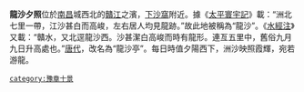 {{Unreferenced|time=2016-07-28T13:03:21+00:00}}
'''龍沙夕照'''位於[[南昌|南昌]]城西北的[[贛江|贛江]]之濱，[[下沙窩|下沙窩]]附近。據《[[太平寰宇記|太平寰宇記]]》載：“洲北七里一帶，江沙甚白而高峻，左右居人均見龍跡。”故此地被稱為“龍沙”。《[[水經注|水經注]]》又載：“贛水，又北逕龍沙西。沙甚潔白高峻而時有龍形。連亙五里中，舊俗九月九日升高處也。”[[唐代|唐代]]，改名為“龍沙亭”。每日時值夕陽西下，洲沙映照霞輝，宛若游龍。

{{老南昌}}
 [[category:豫章十景|category:豫章十景]]